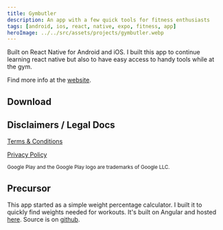 ```yaml
---
title: Gymbutler
description: An app with a few quick tools for fitness enthusiasts
tags: [android, ios, react, native, expo, fitness, app]
heroImage: ../../src/assets/projects/gymbutler.webp
---
```



Built on React Native for Android and iOS. I built this app to continue learning react native but also to have easy access to handy tools while at the gym.

Find more info at the [website](https://gymbutler.cavender.io/).

## Download

<StoreLinks
  appStoreUrl="https://apps.apple.com/us/app/gymbutler/id1613277271?itsct=apps_box_link&itscg=30200"
  googlePlayUrl="https://play.google.com/store/apps/details?id=com.gymbutler&pcampaignid=pcampaignidMKT-Other-global-all-co-prtnr-py-PartBadge-Mar2515-1"
/>

## Disclaimers / Legal Docs

[Terms & Conditions](https://gymbutler.cavender.io/terms/)

[Privacy Policy](https://gymbutler.cavender.io/privacy/)

<small>
  Google Play and the Google Play logo are trademarks of Google LLC.
</small>

## Precursor

This app started as a simple weight percentage calculator. I built it to quickly find weights needed for workouts. It's built on Angular and hosted [here](https://stephencavender.github.io/ng-percentages-calc/). Source is on [github](https://github.com/StephenCavender/ng-percentages-calc).
